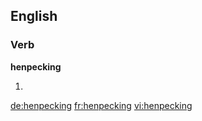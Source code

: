 ==English==

===Verb===
'''henpecking'''

# {{present participle of|henpeck}}

[[de:henpecking]]
[[fr:henpecking]]
[[vi:henpecking]]